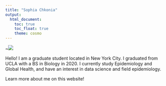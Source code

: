 ```yaml
---
title: "Sophia Chkonia"
output: 
  html_document:
    toc: true
    toc_float: true
    theme: cosmo
---
```



 ~![](images/ME.jpg)


Hello! I am a graduate student located in New York City. I graduated from UCLA with a
BS in Biology in 2020. I currently study Epidemiology and Global Health, and have
an interest in data science and field epidemiology.

Learn more about me on this website!

